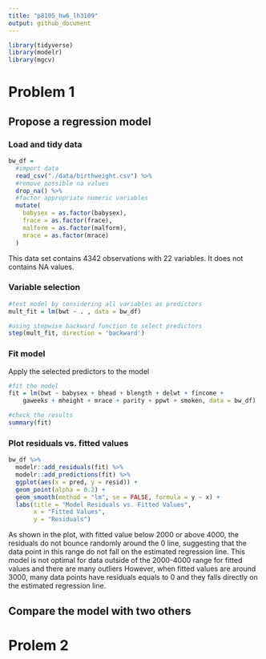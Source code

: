 ```yaml
---
title: "p8105_hw6_lh3109"
output: github_document
---
```


```r
library(tidyverse)
library(modelr)
library(mgcv)
```

# Problem 1

## Propose a regression model
### Load and tidy data
```r
bw_df = 
  #import data
  read_csv("./data/birthweight.csv") %>% 
  #remove possible na values
  drop_na() %>% 
  #factor appropriate numeric variables
  mutate(
    babysex = as.factor(babysex),
    frace = as.factor(frace),
    malform = as.factor(malform),
    mrace = as.factor(mrace)
  )
```
This data set contains 4342 observations with 22 variables. It does not contains NA values.

### Variable selection
```r
#test model by considering all variables as predictors
mult_fit = lm(bwt ~ . , data = bw_df)

#using stepwise backward function to select predictors
step(mult_fit, direction = 'backward')
```

### Fit model
Apply the selected predictors to the model 
```r
#fit the model
fit = lm(bwt ~ babysex + bhead + blength + delwt + fincome + 
    gaweeks + mheight + mrace + parity + ppwt + smoken, data = bw_df)

#check the results
summary(fit)
```

### Plot residuals vs. fitted values
```r
bw_df %>% 
  modelr::add_residuals(fit) %>% 
  modelr::add_predictions(fit) %>% 
  ggplot(aes(x = pred, y = resid)) +
  geom_point(alpha = 0.2) +
  geom_smooth(method = "lm", se = FALSE, formula = y ~ x) +
  labs(title = "Model Residuals vs. Fitted Values",
       x = "Fitted Values",
       y = "Residuals")
```
As shown in the plot, with fitted value below 2000 or above 4000, the residuals do not bounce randomly around the 0 line, suggesting that the data point in this range do not fall on the estimated regression line. This model is not optimal for data outside of the 2000-4000 range for fitted values and there are many outliers However, when fitted values are around 3000, many data points have residuals equals to 0 and they falls directly on the estimated regression line. 


## Compare the model with two others


# Prolem 2


